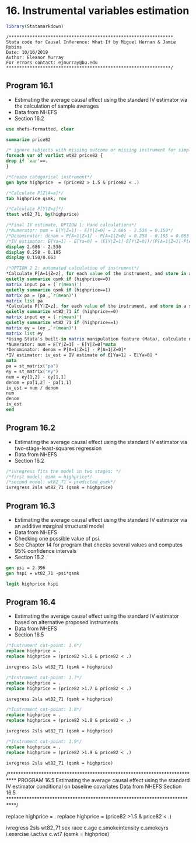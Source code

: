 # 16. Instrumental variables estimation{-}

```r
library(Statamarkdown)
```

```
/***************************************************************
Stata code for Causal Inference: What If by Miguel Hernan & Jamie Robins
Date: 10/10/2019
Author: Eleanor Murray 
For errors contact: ejmurray@bu.edu
***************************************************************/
```

## Program 16.1
- Estimating the average causal effect using the standard IV estimator via the calculation of sample averages
- Data from NHEFS
- Section 16.2

```stata
use nhefs-formatted, clear
```

```stata
summarize price82

/* ignore subjects with missing outcome or missing instrument for simplicity*/
foreach var of varlist wt82 price82 {
drop if `var'==.
}

/*Create categorical instrument*/
gen byte highprice  = (price82 > 1.5 & price82 < .)

/*Calculate P[Z|A=a]*/
tab highprice qsmk, row

/*Calculate P[Y|Z=z]*/
ttest wt82_71, by(highprice)

/*Final IV estimate, OPTION 1: Hand calculations*/
/*Numerator: num = E[Y|Z=1] - E[Y|Z=0] = 2.686 - 2.536 = 0.150*/
/*Denominator: denom = P[A=1|Z=1] - P[A=1|Z=0] = 0.258 - 0.195 = 0.063 */ 
/*IV estimator: E[Ya=1] - E[Ya=0] = (E[Y|Z=1]-E[Y|Z=0])/(P[A=1|Z=1]-P[A=1|Z=0]) = 0.150/0.063 = 2.397*/
display 2.686 - 2.536
display 0.258 - 0.195 
display 0.150/0.063

/*OPTION 2 2: automated calculation of instrument*/
*Calculate P[A=1|Z=z], for each value of the instrument, and store in a matrix*
quietly summarize qsmk if (highprice==0)
matrix input pa = (`r(mean)')
quietly summarize qsmk if (highprice==1)
matrix pa = (pa ,`r(mean)')
matrix list pa
*Calculate P[Y|Z=z], for each value of the instrument, and store in a second matrix*
quietly summarize wt82_71 if (highprice==0)
matrix input ey = (`r(mean)')
quietly summarize wt82_71 if (highprice==1)
matrix ey = (ey ,`r(mean)')
matrix list ey
*Using Stata's built-in matrix manipulation feature (Mata), calculate numerator, denominator and IV estimator*
*Numerator: num = E[Y|Z=1] - E[Y|Z=0]*mata
*Denominator: denom = P[A=1|Z=1] - P[A=1|Z=0]*
*IV estimator: iv_est = IV estimate of E[Ya=1] - E[Ya=0] *
mata
pa = st_matrix("pa")
ey = st_matrix("ey")
num = ey[1,2] - ey[1,1] 
denom = pa[1,2] - pa[1,1]
iv_est = num / denom 
num
denom
iv_est
end
```

## Program 16.2
- Estimating the average causal effect using the standard IV estimator via two-stage-least-squares regression
- Data from NHEFS
- Section 16.2

```stata
/*ivregress fits the model in two stages: */
/*first model: qsmk = highprice*/
/*second model: wt82_71 = predicted_qsmk*/
ivregress 2sls wt82_71 (qsmk = highprice)
```

## Program 16.3
- Estimating the average causal effect using the standard IV estimator via an additive marginal structural model
- Data from NHEFS
- Checking one possible value of psi.
- See Chapter 14 for program that checks several values and computes 95% confidence intervals   
- Section 16.2

```stata
gen psi = 2.396
gen hspi = wt82_71 -psi*qsmk

logit highprice hspi
```

## Program 16.4
- Estimating the average causal effect using the standard IV estimator based on alternative proposed instruments
- Data from NHEFS
- Section 16.5

```stata
/*Instrument cut-point: 1.6*/
replace highprice = .
replace highprice = (price82 >1.6 & price82 < .)

ivregress 2sls wt82_71 (qsmk = highprice)

/*Instrument cut-point: 1.7*/
replace highprice = .
replace highprice = (price82 >1.7 & price82 < .)

ivregress 2sls wt82_71 (qsmk = highprice)

/*Instrument cut-point: 1.8*/
replace highprice = .
replace highprice = (price82 >1.8 & price82 < .)

ivregress 2sls wt82_71 (qsmk = highprice)

/*Instrument cut-point: 1.9*/
replace highprice = .
replace highprice = (price82 >1.9 & price82 < .)

ivregress 2sls wt82_71 (qsmk = highprice)
```


/***************************************************************************
PROGRAM 16.5
Estimating the average causal effect using the standard IV estimator
conditional on baseline covariates
Data from NHEFS
Section 16.5
***************************************************************************/

replace highprice = .
replace highprice = (price82 >1.5 & price82 < .)

ivregress 2sls wt82_71 sex race c.age c.smokeintensity c.smokeyrs i.exercise i.active c.wt7 (qsmk = highprice)

